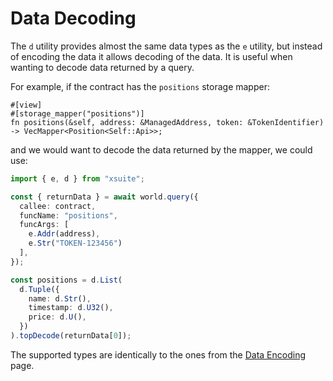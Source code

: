 # Data Decoding

The `d` utility provides almost the same data types as the `e` utility, but instead of encoding the data it allows decoding of the data. It is useful when wanting to decode data returned by a query.

For example, if the contract has the `positions` storage mapper:

```
#[view]
#[storage_mapper("positions")]
fn positions(&self, address: &ManagedAddress, token: &TokenIdentifier) -> VecMapper<Position<Self::Api>>;
```

and we would want to decode the data returned by the mapper, we could use:

```ts
import { e, d } from "xsuite";

const { returnData } = await world.query({
  callee: contract,
  funcName: "positions",
  funcArgs: [
    e.Addr(address),
    e.Str("TOKEN-123456")
  ],
});

const positions = d.List(
  d.Tuple({
    name: d.Str(),
    timestamp: d.U32(),
    price: d.U(),
  })
).topDecode(returnData[0]);
```

The supported types are identically to the ones from the [Data Encoding](/data-encoding) page.

